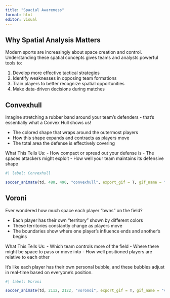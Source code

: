 ```yaml
---
title: "Spacial Awareness"
format: html
editor: visual
---
```


## Why Spatial Analysis Matters

Modern sports are increasingly about space creation and control. Understanding these spatial concepts gives teams and analysts powerful tools to:

1. Develop more effective tactical strategies
2. Identify weaknesses in opposing team formations
3. Train players to better recognize spatial opportunities
4. Make data-driven decisions during matches

## Convexhull

Imagine stretching a rubber band around your team's defenders - that's essentially what a Convex Hull shows us!

- The colored shape that wraps around the outermost players
- How this shape expands and contracts as players move
- The total area the defense is effectively covering

What This Tells Us:
- How compact or spread out your defense is
- The spaces attackers might exploit
- How well your team maintains its defensive shape

```r

#| label: Convexhull

soccer_animate(td, 480, 490, "convexhull", export_gif = T, gif_name = "convexhull.gif")

```

## Voroni

Ever wondered how much space each player "owns" on the field?

- Each player has their own "territory" shown by different colors
- These territories constantly change as players move
- The boundaries show where one player's influence ends and another's begins

What This Tells Us:
- Which team controls more of the field
- Where there might be space to pass or move into
- How well positioned players are relative to each other

It's like each player has their own personal bubble, and these bubbles adjust in real-time based on everyone's position.

```r

#| label: Voroni

soccer_animate(td, 2112, 2122, "voronoi", export_gif = T, gif_name = "voronoi.gif")

```


